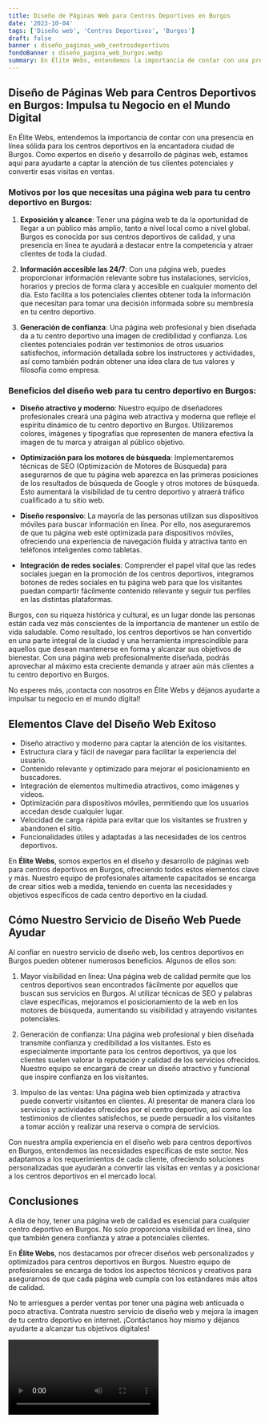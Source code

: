 ```yaml
---
title: Diseño de Páginas Web para Centros Deportivos en Burgos
date: '2023-10-04'
tags: ['Diseño web', 'Centros Deportivos', 'Burgos']
draft: false
banner : diseño_paginas_web_centrosdeportivos
fondoBanner : diseño_pagina_web_burgos.webp
summary: En Élite Webs, entendemos la importancia de contar con una presencia en línea sólida para los centros deportivos en la encantadora ciudad de Burgos. Como expertos en diseño y desarrollo de páginas web, estamos aquí para ayudarte a captar la atención de tus clientes potenciales y convertir esas visitas en ventas.
---
```


## Diseño de Páginas Web para Centros Deportivos en Burgos: Impulsa tu Negocio en el Mundo Digital

En Élite Webs, entendemos la importancia de contar con una presencia en línea sólida para los centros deportivos en la encantadora ciudad de Burgos. Como expertos en diseño y desarrollo de páginas web, estamos aquí para ayudarte a captar la atención de tus clientes potenciales y convertir esas visitas en ventas.

### Motivos por los que necesitas una página web para tu centro deportivo en Burgos:

1. **Exposición y alcance**: Tener una página web te da la oportunidad de llegar a un público más amplio, tanto a nivel local como a nivel global. Burgos es conocida por sus centros deportivos de calidad, y una presencia en línea te ayudará a destacar entre la competencia y atraer clientes de toda la ciudad.

2. **Información accesible las 24/7**: Con una página web, puedes proporcionar información relevante sobre tus instalaciones, servicios, horarios y precios de forma clara y accesible en cualquier momento del día. Esto facilita a los potenciales clientes obtener toda la información que necesitan para tomar una decisión informada sobre su membresía en tu centro deportivo.

3. **Generación de confianza**: Una página web profesional y bien diseñada da a tu centro deportivo una imagen de credibilidad y confianza. Los clientes potenciales podrán ver testimonios de otros usuarios satisfechos, información detallada sobre los instructores y actividades, así como también podrán obtener una idea clara de tus valores y filosofía como empresa.

### Beneficios del diseño web para tu centro deportivo en Burgos:

- **Diseño atractivo y moderno**: Nuestro equipo de diseñadores profesionales creará una página web atractiva y moderna que refleje el espíritu dinámico de tu centro deportivo en Burgos. Utilizaremos colores, imágenes y tipografías que representen de manera efectiva la imagen de tu marca y atraigan al público objetivo.

- **Optimización para los motores de búsqueda**: Implementaremos técnicas de SEO (Optimización de Motores de Búsqueda) para asegurarnos de que tu página web aparezca en las primeras posiciones de los resultados de búsqueda de Google y otros motores de búsqueda. Esto aumentará la visibilidad de tu centro deportivo y atraerá tráfico cualificado a tu sitio web.

- **Diseño responsivo**: La mayoría de las personas utilizan sus dispositivos móviles para buscar información en línea. Por ello, nos aseguraremos de que tu página web esté optimizada para dispositivos móviles, ofreciendo una experiencia de navegación fluida y atractiva tanto en teléfonos inteligentes como tabletas.

- **Integración de redes sociales**: Comprender el papel vital que las redes sociales juegan en la promoción de los centros deportivos, integramos botones de redes sociales en tu página web para que los visitantes puedan compartir fácilmente contenido relevante y seguir tus perfiles en las distintas plataformas.

Burgos, con su riqueza histórica y cultural, es un lugar donde las personas están cada vez más conscientes de la importancia de mantener un estilo de vida saludable. Como resultado, los centros deportivos se han convertido en una parte integral de la ciudad y una herramienta imprescindible para aquellos que desean mantenerse en forma y alcanzar sus objetivos de bienestar. Con una página web profesionalmente diseñada, podrás aprovechar al máximo esta creciente demanda y atraer aún más clientes a tu centro deportivo en Burgos.

No esperes más, ¡contacta con nosotros en Élite Webs y déjanos ayudarte a impulsar tu negocio en el mundo digital!

<GifSeo />

<Cta />

## Elementos Clave del Diseño Web Exitoso

- Diseño atractivo y moderno para captar la atención de los visitantes.
- Estructura clara y fácil de navegar para facilitar la experiencia del usuario.
- Contenido relevante y optimizado para mejorar el posicionamiento en buscadores.
- Integración de elementos multimedia atractivos, como imágenes y videos.
- Optimización para dispositivos móviles, permitiendo que los usuarios accedan desde cualquier lugar.
- Velocidad de carga rápida para evitar que los visitantes se frustren y abandonen el sitio.
- Funcionalidades útiles y adaptadas a las necesidades de los centros deportivos.

En **Élite Webs**, somos expertos en el diseño y desarrollo de páginas web para centros deportivos en Burgos, ofreciendo todos estos elementos clave y más. Nuestro equipo de profesionales altamente capacitados se encarga de crear sitios web a medida, teniendo en cuenta las necesidades y objetivos específicos de cada centro deportivo en la ciudad.

## Cómo Nuestro Servicio de Diseño Web Puede Ayudar

Al confiar en nuestro servicio de diseño web, los centros deportivos en Burgos pueden obtener numerosos beneficios. Algunos de ellos son:

1. Mayor visibilidad en línea: Una página web de calidad permite que los centros deportivos sean encontrados fácilmente por aquellos que buscan sus servicios en Burgos. Al utilizar técnicas de SEO y palabras clave específicas, mejoramos el posicionamiento de la web en los motores de búsqueda, aumentando su visibilidad y atrayendo visitantes potenciales.

2. Generación de confianza: Una página web profesional y bien diseñada transmite confianza y credibilidad a los visitantes. Esto es especialmente importante para los centros deportivos, ya que los clientes suelen valorar la reputación y calidad de los servicios ofrecidos. Nuestro equipo se encargará de crear un diseño atractivo y funcional que inspire confianza en los visitantes.

3. Impulso de las ventas: Una página web bien optimizada y atractiva puede convertir visitantes en clientes. Al presentar de manera clara los servicios y actividades ofrecidos por el centro deportivo, así como los testimonios de clientes satisfechos, se puede persuadir a los visitantes a tomar acción y realizar una reserva o compra de servicios.

Con nuestra amplia experiencia en el diseño web para centros deportivos en Burgos, entendemos las necesidades específicas de este sector. Nos adaptamos a los requerimientos de cada cliente, ofreciendo soluciones personalizadas que ayudarán a convertir las visitas en ventas y a posicionar a los centros deportivos en el mercado local.

## Conclusiones

A día de hoy, tener una página web de calidad es esencial para cualquier centro deportivo en Burgos. No solo proporciona visibilidad en línea, sino que también genera confianza y atrae a potenciales clientes.

En **Élite Webs**, nos destacamos por ofrecer diseños web personalizados y optimizados para centros deportivos en Burgos. Nuestro equipo de profesionales se encarga de todos los aspectos técnicos y creativos para asegurarnos de que cada página web cumpla con los estándares más altos de calidad.

No te arriesgues a perder ventas por tener una página web anticuada o poco atractiva. Contrata nuestro servicio de diseño web y mejora la imagen de tu centro deportivo en internet. ¡Contáctanos hoy mismo y déjanos ayudarte a alcanzar tus objetivos digitales!

<Video />

<CtaBot job='Centros Deportivos' city='Burgos'/>

<Gmaps query='Burgos+españa+maps' />